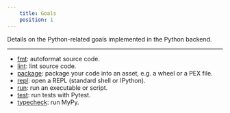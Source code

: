 ```yaml
---
    title: Goals
    position: 1
---
```


Details on the Python-related goals implemented in the Python backend.

---

* [fmt](./fmt.mdx): autoformat source code.
* [lint](./lint.mdx): lint source code.
* [package](./package.mdx): package your code into an asset, e.g. a wheel or a PEX file.
* [repl](./repl.mdx): open a REPL (standard shell or IPython).
* [run](./run.mdx): run an executable or script.
* [test](./test.mdx): run tests with Pytest.
* [typecheck](./typecheck.mdx): run MyPy.